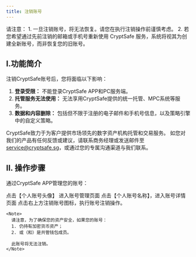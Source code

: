 ```yaml
---
title: 注销账号
---
```

<Note>
请注意：
1. 一旦注销账号，将无法恢复。请您在执行注销操作前谨慎考虑。
2. 若您希望通过先前注销的邮箱或手机号重新使用 CryptSafe 服务，系统将视其为创建全新账号，而非恢复您的旧账号。
</Note>

## I.**功能简介**

注销CryptSafe账号后，您将面临以下影响：

1. **登录受限：** 不能登录CryptSafe APP和PC服务端。 
2. **托管服务无法使用：** 无法享用CryptSafe提供的统一托管、MPC系统等服务。
3. **数据和内容删除：** 包括但不限于注册的电子邮件和手机号信息，以及策略引擎中的自定义策略。


CryptSafe致力于为客户提供市场领先的数字资产机构托管和交易服务。
如您对我们的产品有任何反馈或建议，请联系商务经理或发送邮件至 [service@cryptsafe.sg](mailto:service@cryptsafe.sg)，或通过您的专属沟通渠道与我们联系。


## II. 操作步骤

通过CryptSafe APP管理您的账号：

<Steps>
  <Step title="个人中心">
    点击【个人账号头像】 进入账号管理页面
  </Step>

  <Step title="账号详情">
    点击【个人账号名称】，进入账号详情页面
  </Step>

  <Step title="注销账号">
    点击右上方注销账号图标，执行账号注销操作。

    <Note>
      请注意，为了确保您的资产安全，如果您的账号：
      1. 仍持有加密货币资产；
      2. 或（和）是共管钱包成员。

      此账号将无法注销。
    </Note>
  </Step>
</Steps>

